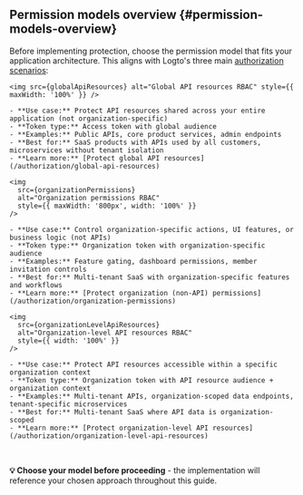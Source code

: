 
## Permission models overview \{#permission-models-overview}

Before implementing protection, choose the permission model that fits your application architecture. This aligns with Logto's three main [authorization scenarios](/authorization#authorization-scenarios):

<Tabs groupId="permission-models">
  <TabItem value="global-api-resources" label="Global API resources">

    <img src={globalApiResources} alt="Global API resources RBAC" style={{ maxWidth: '100%' }} />

    - **Use case:** Protect API resources shared across your entire application (not organization-specific)
    - **Token type:** Access token with global audience
    - **Examples:** Public APIs, core product services, admin endpoints
    - **Best for:** SaaS products with APIs used by all customers, microservices without tenant isolation
    - **Learn more:** [Protect global API resources](/authorization/global-api-resources)

  </TabItem>
  <TabItem value="organization-permissions" label="Organization (non-API) permissions">

    <img
      src={organizationPermissions}
      alt="Organization permissions RBAC"
      style={{ maxWidth: '800px', width: '100%' }}
    />

    - **Use case:** Control organization-specific actions, UI features, or business logic (not APIs)
    - **Token type:** Organization token with organization-specific audience
    - **Examples:** Feature gating, dashboard permissions, member invitation controls
    - **Best for:** Multi-tenant SaaS with organization-specific features and workflows
    - **Learn more:** [Protect organization (non-API) permissions](/authorization/organization-permissions)

  </TabItem>
  <TabItem value="organization-level-api-resources" label="Organization-level API resources">

    <img
      src={organizationLevelApiResources}
      alt="Organization-level API resources RBAC"
      style={{ width: '100%' }}
    />

    - **Use case:** Protect API resources accessible within a specific organization context
    - **Token type:** Organization token with API resource audience + organization context
    - **Examples:** Multi-tenant APIs, organization-scoped data endpoints, tenant-specific microservices
    - **Best for:** Multi-tenant SaaS where API data is organization-scoped
    - **Learn more:** [Protect organization-level API resources](/authorization/organization-level-api-resources)

  </TabItem>
</Tabs>

<br />

**💡 Choose your model before proceeding** - the implementation will reference your chosen approach throughout this guide.

